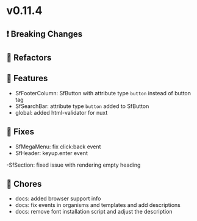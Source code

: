 
<Meta title="Releases/v0.11.x - Latest Minor/v0.11.4 - Latest/Change log" />

# v0.11.4

## ❗ Breaking Changes

## 🔨 Refactors

## 🚀 Features

- SfFooterColumn: SfButton with attribute type `button` instead of button tag
- SfSearchBar: attribute type `button` added to SfButton
- global: added html-validator for nuxt

## 🐛 Fixes
- SfMegaMenu: fix click:back event 
- SfHeader: keyup.enter event

-SfSection: fixed issue with rendering empty heading

## 🧹 Chores
- docs: added browser support info
- docs: fix events in organisms and templates and add descriptions 
- docs: remove font installation script and adjust the description 
